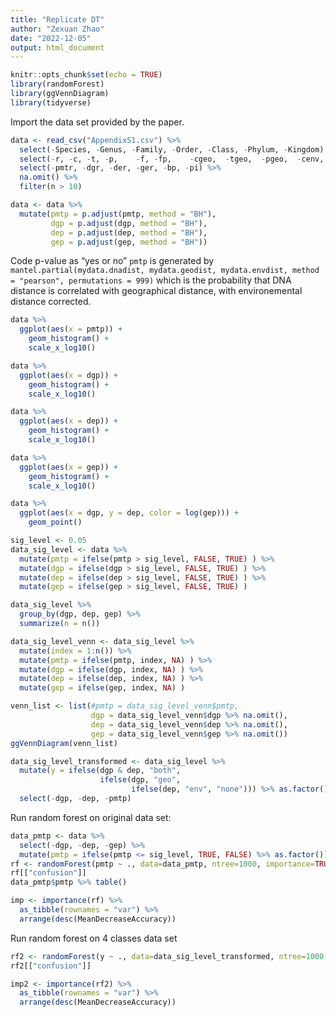 ```yaml
---
title: "Replicate DT"
author: "Zexuan Zhao"
date: "2022-12-05"
output: html_document
---
```


```r
knitr::opts_chunk$set(echo = TRUE)
library(randomForest)
library(ggVennDiagram)
library(tidyverse)
```

Import the data set provided by the paper.
```r
data <- read_csv("AppendixS1.csv") %>% 
  select(-Species, -Genus, -Family, -Order, -Class, -Phylum, -Kingdom) %>% 
  select(-r, -c, -t, -p,	-f,	-fp,	-cgeo,	-tgeo,	-pgeo,	-cenv,	-tenv,	-penv) %>% 
  select(-pmtr, -dgr, -der, -ger, -bp, -pi) %>% 
  na.omit() %>% 
  filter(n > 10)

data <- data %>% 
  mutate(pmtp = p.adjust(pmtp, method = "BH"),
         dgp = p.adjust(dgp, method = "BH"),
         dep = p.adjust(dep, method = "BH"),
         gep = p.adjust(gep, method = "BH"))
```

Code p-value as "yes or no"
`pmtp` is generated by `mantel.partial(mydata.dnadist, mydata.geodist, mydata.envdist, method = "pearson", permutations = 999)`
which is the probability that DNA distance is correlated with geographical distance, with environemental distance corrected.

```r
data %>% 
  ggplot(aes(x = pmtp)) +
    geom_histogram() +
    scale_x_log10()

data %>% 
  ggplot(aes(x = dgp)) +
    geom_histogram() +
    scale_x_log10()

data %>% 
  ggplot(aes(x = dep)) +
    geom_histogram() +
    scale_x_log10()

data %>% 
  ggplot(aes(x = gep)) +
    geom_histogram() +
    scale_x_log10()
```

```r
data %>% 
  ggplot(aes(x = dgp, y = dep, color = log(gep))) + 
    geom_point()
```

```r
sig_level <- 0.05
data_sig_level <- data %>% 
  mutate(pmtp = ifelse(pmtp > sig_level, FALSE, TRUE) ) %>% 
  mutate(dgp = ifelse(dgp > sig_level, FALSE, TRUE) ) %>% 
  mutate(dep = ifelse(dep > sig_level, FALSE, TRUE) ) %>% 
  mutate(gep = ifelse(gep > sig_level, FALSE, TRUE) )

data_sig_level %>% 
  group_by(dgp, dep, gep) %>% 
  summarize(n = n())

data_sig_level_venn <- data_sig_level %>% 
  mutate(index = 1:n()) %>% 
  mutate(pmtp = ifelse(pmtp, index, NA) ) %>% 
  mutate(dgp = ifelse(dgp, index, NA) ) %>% 
  mutate(dep = ifelse(dep, index, NA) ) %>% 
  mutate(gep = ifelse(gep, index, NA) )

venn_list <- list(#pmtp = data_sig_level_venn$pmtp,
                  dgp = data_sig_level_venn$dgp %>% na.omit(),
                  dep = data_sig_level_venn$dep %>% na.omit(),
                  gep = data_sig_level_venn$gep %>% na.omit())
ggVennDiagram(venn_list)
```

```r
data_sig_level_transformed <- data_sig_level %>% 
  mutate(y = ifelse(dgp & dep, "both",
                    ifelse(dgp, "geo",
                           ifelse(dep, "env", "none"))) %>% as.factor()) %>% 
  select(-dgp, -dep, -pmtp)
```

Run random forest on original data set:

```r
data_pmtp <- data %>% 
  select(-dgp, -dep, -gep) %>% 
  mutate(pmtp = ifelse(pmtp <= sig_level, TRUE, FALSE) %>% as.factor())
rf <- randomForest(pmtp ~ ., data=data_pmtp, ntree=1000, importance=TRUE, nPerm=100)
rf[["confusion"]]
data_pmtp$pmtp %>% table()
```

```r
imp <- importance(rf) %>%
  as_tibble(rownames = "var") %>% 
  arrange(desc(MeanDecreaseAccuracy))
```


Run random forest on 4 classes data set
```r
rf2 <- randomForest(y ~ ., data=data_sig_level_transformed, ntree=1000, importance=TRUE, nPerm=100)
rf2[["confusion"]]
```


```r
imp2 <- importance(rf2) %>%
  as_tibble(rownames = "var") %>% 
  arrange(desc(MeanDecreaseAccuracy))
```


